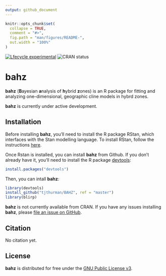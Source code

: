```yaml
---
output: github_document
---
```


<!-- README.md is generated from README.Rmd. Please edit that file -->

```r
knitr::opts_chunk$set(
  collapse = TRUE,
  comment = "#>",
  fig.path = "man/figures/README-",
  out.width = "100%"
)
```


<!-- badges: start -->
[![Lfecycle experimental](https://img.shields.io/badge/lifecycle-experimental-orange.svg)](https://www.tidyverse.org/lifecycle/#experimental)
![CRAN status](http://www.r-pkg.org/badges/version/bahz)
<!-- badges: end -->

# bahz

__bahz__ (**B**ayesian **a**nalysis of **h**ybrid **z**ones) is an R package for fitting and analyzing one-dimensional, geographic cline models in hybrd zones. 

__bahz__ is currently under active development. 

## Installation

Before installing __bahz__, you'll need to install the R package RStan, which interfaces with the Stan modelling language. To install RStan, follow the instructions [here](https://github.com/stan-dev/rstan/wiki/RStan-Getting-Started).

Once Rstan is installed, you can install __bahz__ from Github. If you don't already have it, you'll need to install the R package [devtools](https://cran.r-project.org/web/packages/devtools/index.html):

```r
install.packages("devtools")
```
Then, you can intall __bahz__:

```r
library(devtools)
install_github("tjthurman/BAHZ", ref = "master") 
library(blirp)
```

__bahz__ is not currently available from CRAN. If you have any issues installing __bahz__, please [file an issue on GitHub](https://github.com/tjthurman/BAHZ/issues). 

## Citation

No citation yet. 

## License

__bahz__ is distributed for free under the [GNU Public License v3](https://www.gnu.org/licenses/gpl-3.0.en.html). 
